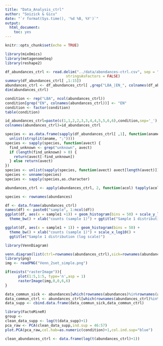 ```yaml
---
title: "Data_Analysis_ctrl"
author: "Soizick & Gicu"
date: "`r format(Sys.time(), '%d %B, %Y')`"
output:
  html_document:
    toc: yes
---
```


```r
knitr::opts_chunk$set(echo = TRUE)
```

```r
library(mixOmics)
library(metagenomeSeq)
library(reshape2)
```

```r
df_abundances_ctrl <- read.delim("../data/abondances-ctrl.csv", sep = ",", 
                            stringsAsFactors = FALSE)
summary(df_abundances_ctrl[ ,1:15])
abundances_ctrl <- df_abundances_ctrl[ ,grep("LBA_|EN_", colnames(df_abundances_ctrl))]
dim(abundances_ctrl)
```

```r
condition <- rep("LBA", ncol(abundances_ctrl))
condition[grep("EN", colnames(abundances_ctrl))] <- "EN"
condition <- factor(condition)
table(condition)
```
```r
id_abundances_ctrl=paste(c(1,1,2,2,3,3,4,4,5,5,6,6),condition,sep='_')
colnames(abundances_ctrl)=id_abundances_ctrl
```

```r
species <- as.data.frame(sapply(df_abundances_ctrl[ ,1], function(aname) 
  unlist(strsplit(aname, ";"))))
species <- sapply(species, function(avect) {
  find_unknown <- grep("unknown", avect)
  if (length(find_unknown) > 0) {
    return(avect[-find_unknown])
  } else return(avect)
})
species <- unlist(sapply(species, function(avect) avect[length(avect)]))
species <- unname(species)
species <- sapply(species,as.character)
```

```r
abundances_ctrl <- apply(abundances_ctrl, 2, function(acol) tapply(acol, species, sum))
```

```r
species <- rownames(abundances)
```

```r
df <- data.frame(abundances_ctrl)
names(df) <- paste0("sample", 1:ncol(df))
ggplot(df, aes(x = sample1 +1)) + geom_histogram(bins = 50) + scale_y_log10() +
  theme_bw() + xlab("counts (sample 1)") + ggtitle("Sample 1 distribution in raw data")
```
```r
ggplot(df, aes(x = sample1 + 1)) + geom_histogram(bins = 50) +
  theme_bw() + xlab("counts (sample 1)") + scale_x_log10() +
  ggtitle("Sample 1 distribution (log scale)")
```
```r
library(VennDiagram)
```

```r
venn.diagram(list(ctrl=rownames(abundances_ctrl),sick=rownames(abundances)),"Venn_2set_simple.png",imagetype="png")
library(png)
img <- readPNG("Venn_2set_simple.png")

if(exists("rasterImage")){
      plot(1:5,1:5, type='n',asp = 1)
      rasterImage(img,0,0,6,6)
}
```

```r
data_commun_sick <- abundances[which(rownames(abundances)%in%rownames(abundances_ctrl)),]
data_commun_ctrl <- abundances_ctrl[which(rownames(abundances_ctrl)%in%rownames(abundances)),]
data_supp <- cbind.data.frame(data_commun_sick,data_commun_ctrl)
```


```r
library(FactoMineR)
group <- 
clean_data_supp <- log(t(data_supp)+1)
pca_raw <- PCA(clean_data_supp,ind.sup = 46:57)
plot.PCA(pca_raw,col.hab=as.numeric(condition)+1,col.ind.sup="blue")
```



```r
clean_abundances_ctrl <- data.frame(log(t(abundances_ctrl)+1))
```







